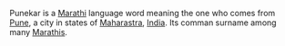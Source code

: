 Punekar is a [[Marathi]] language word meaning the one who comes from [[Pune]], a city in states of [[Maharastra]], [[India]]. Its comman surname among many [[Marathis]].